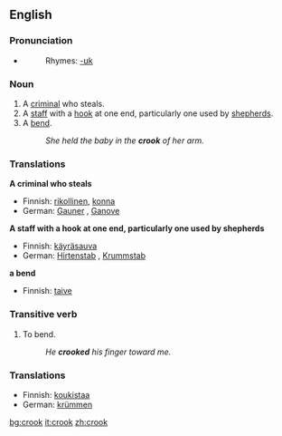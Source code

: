 ==English==

===Pronunciation===
*{{audio|en-us-crook.ogg|Audio (US)}}
*:Rhymes: [[Rhymes:English:-ʊk|-ʊk]]

===Noun===
{{en-noun}}

# A [[criminal]] who steals.
# A [[staff]] with a [[hook]] at one end, particularly one used by [[shepherd]]s.
# A [[bend]].
#:''She held the baby in the '''crook''' of her arm.''

===Translations===
'''A criminal who steals'''
*Finnish: [[rikollinen]], [[konna]]
*German: [[Gauner]] {{m}}, [[Ganove]] {{m}}

'''A staff with a hook at one end, particularly one used by shepherds'''
*Finnish: [[käyräsauva]]
*German: [[Hirtenstab]] {{m}}, [[Krummstab]] {{m}}

'''a bend'''
*Finnish: [[taive]]

===Transitive verb===
{{en-verb}}

# To bend.
#: ''He '''crooked''' his finger toward me.''

===Translations===
*Finnish: [[koukistaa]]
*German: [[krümmen]]

[[bg:crook]]
[[it:crook]]
[[zh:crook]]